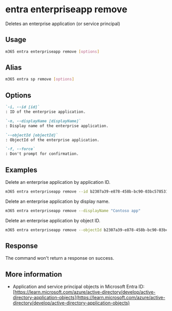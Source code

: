 
# entra enterpriseapp remove

Deletes an enterprise application (or service principal)

## Usage

```sh
m365 entra enterpriseapp remove [options]
```

## Alias

```sh
m365 entra sp remove [options]
```

## Options

```md definition-list
`-i, --id [id]`
: ID of the enterprise application.

`-n, --displayName [displayName]`
: Display name of the enterprise application.

`--objectId [objectId]`
: ObjectId of the enterprise application.

`-f, --force`
: Don't prompt for confirmation.
```

<Global />

## Examples

Delete an enterprise application by application ID.

```sh
m365 entra enterpriseapp remove --id b2307a39-e878-458b-bc90-03bc578531d6 --force
```

Delete an enterprise application by display name.

```sh
m365 entra enterpriseapp remove --displayName "Contoso app"
```

Delete an enterprise application by object ID.

```sh
m365 entra enterpriseapp remove --objectId b2307a39-e878-458b-bc90-03bc578531dd
```

## Response

The command won't return a response on success.

## More information

- Application and service principal objects in Microsoft Entra ID: [https://learn.microsoft.com/azure/active-directory/develop/active-directory-application-objects](https://learn.microsoft.com/azure/active-directory/develop/active-directory-application-objects)
